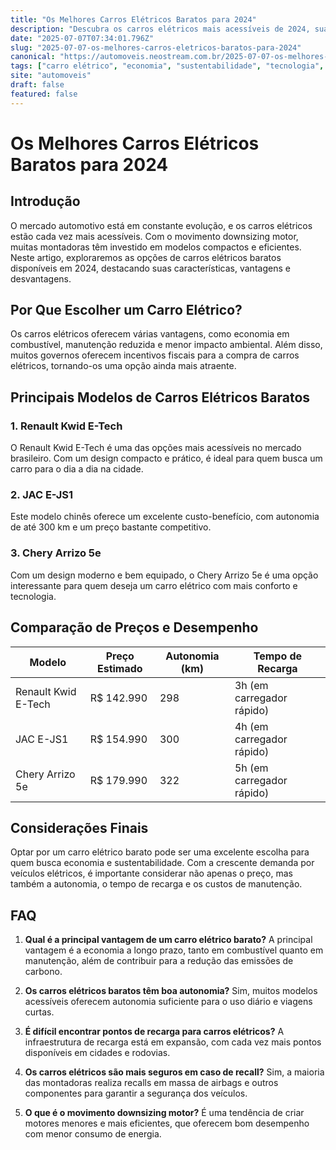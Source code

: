 ```yaml
---
title: "Os Melhores Carros Elétricos Baratos para 2024"
description: "Descubra os carros elétricos mais acessíveis de 2024, suas características, vantagens e como eles podem ser uma escolha inteligente para quem busca economia e sustentabilidade."
date: "2025-07-07T07:34:01.796Z"
slug: "2025-07-07-os-melhores-carros-eletricos-baratos-para-2024"
canonical: "https://automoveis.neostream.com.br/2025-07-07-os-melhores-carros-eletricos-baratos-para-2024"
tags: ["carro elétrico", "economia", "sustentabilidade", "tecnologia", "mobilidade"]
site: "automoveis"
draft: false
featured: false
---
```


# Os Melhores Carros Elétricos Baratos para 2024

## Introdução
O mercado automotivo está em constante evolução, e os carros elétricos estão cada vez mais acessíveis. Com o movimento downsizing motor, muitas montadoras têm investido em modelos compactos e eficientes. Neste artigo, exploraremos as opções de carros elétricos baratos disponíveis em 2024, destacando suas características, vantagens e desvantagens.

## Por Que Escolher um Carro Elétrico?
Os carros elétricos oferecem várias vantagens, como economia em combustível, manutenção reduzida e menor impacto ambiental. Além disso, muitos governos oferecem incentivos fiscais para a compra de carros elétricos, tornando-os uma opção ainda mais atraente.

## Principais Modelos de Carros Elétricos Baratos

### 1. Renault Kwid E-Tech
O Renault Kwid E-Tech é uma das opções mais acessíveis no mercado brasileiro. Com um design compacto e prático, é ideal para quem busca um carro para o dia a dia na cidade.

### 2. JAC E-JS1
Este modelo chinês oferece um excelente custo-benefício, com autonomia de até 300 km e um preço bastante competitivo.

### 3. Chery Arrizo 5e
Com um design moderno e bem equipado, o Chery Arrizo 5e é uma opção interessante para quem deseja um carro elétrico com mais conforto e tecnologia.

## Comparação de Preços e Desempenho
| Modelo            | Preço Estimado  | Autonomia (km) | Tempo de Recarga |
|-------------------|-----------------|----------------|------------------|
| Renault Kwid E-Tech | R$ 142.990      | 298            | 3h (em carregador rápido) |
| JAC E-JS1         | R$ 154.990      | 300            | 4h (em carregador rápido) |
| Chery Arrizo 5e   | R$ 179.990      | 322            | 5h (em carregador rápido) |

## Considerações Finais
Optar por um carro elétrico barato pode ser uma excelente escolha para quem busca economia e sustentabilidade. Com a crescente demanda por veículos elétricos, é importante considerar não apenas o preço, mas também a autonomia, o tempo de recarga e os custos de manutenção.

## FAQ

1. **Qual é a principal vantagem de um carro elétrico barato?**
   A principal vantagem é a economia a longo prazo, tanto em combustível quanto em manutenção, além de contribuir para a redução das emissões de carbono.

2. **Os carros elétricos baratos têm boa autonomia?**
   Sim, muitos modelos acessíveis oferecem autonomia suficiente para o uso diário e viagens curtas.

3. **É difícil encontrar pontos de recarga para carros elétricos?**
   A infraestrutura de recarga está em expansão, com cada vez mais pontos disponíveis em cidades e rodovias.

4. **Os carros elétricos são mais seguros em caso de recall?**
   Sim, a maioria das montadoras realiza recalls em massa de airbags e outros componentes para garantir a segurança dos veículos.

5. **O que é o movimento downsizing motor?**
   É uma tendência de criar motores menores e mais eficientes, que oferecem bom desempenho com menor consumo de energia.